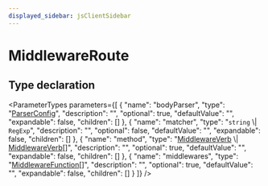 ```yaml
---
displayed_sidebar: jsClientSidebar
---
```



# MiddlewareRoute

## Type declaration

<ParameterTypes parameters={[
  {
    "name": "bodyParser",
    "type": "[ParserConfig](internal.ParserConfig.mdx)",
    "description": "",
    "optional": true,
    "defaultValue": "",
    "expandable": false,
    "children": []
  },
  {
    "name": "matcher",
    "type": "`string` \\| `RegExp`",
    "description": "",
    "optional": false,
    "defaultValue": "",
    "expandable": false,
    "children": []
  },
  {
    "name": "method",
    "type": "[MiddlewareVerb](internal.MiddlewareVerb.mdx) \\| [MiddlewareVerb](internal.MiddlewareVerb.mdx)[]",
    "description": "",
    "optional": true,
    "defaultValue": "",
    "expandable": false,
    "children": []
  },
  {
    "name": "middlewares",
    "type": "[MiddlewareFunction](internal.internal.MiddlewareFunction.mdx)[]",
    "description": "",
    "optional": true,
    "defaultValue": "",
    "expandable": false,
    "children": []
  }
]} />
